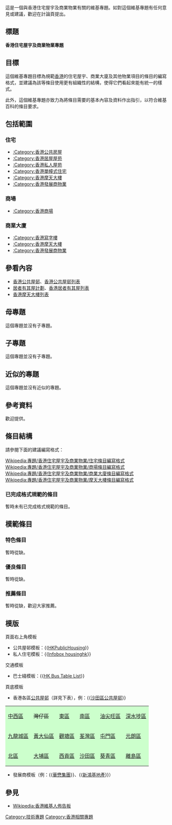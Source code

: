 {{Shortcut|PJ:HKRC}}
{{维基专题状态|inactive}}
這是一個與香港住宅屋宇及商業物業有關的維基專題。如對這個維基專題有任何意見或建議，歡迎在計論頁提出。

==標題==
'''香港住宅屋宇及商業物業專題'''

==目標==
這個維基專題目標為規範[[香港|香港]]的住宅屋宇、商業大廈及其他物業項目的條目的編寫格式，並建議為該等條目使用更有組織性的結構，使得它們看起來能有統一的樣式。

此外，這個維基專題亦致力為將條目需要的基本內容及資料作出指引，以符合維基百科的條目要求。

==包括範圍==
===住宅===
*[[:Category:香港公共房屋|:Category:香港公共房屋]]
*[[:Category:香港居屋屋苑|:Category:香港居屋屋苑]]
*[[:Category:香港私人屋苑|:Category:香港私人屋苑]]
*[[:Category:香港單幢式住宅|:Category:香港單幢式住宅]]
*[[:Category:香港摩天大樓|:Category:香港摩天大樓]]
*[[:Category:香港發展商物業|:Category:香港發展商物業]]

===商場===
*[[:Category:香港商場|:Category:香港商場]]

===商業大廈===
*[[:Category:香港寫字樓|:Category:香港寫字樓]]
*[[:Category:香港摩天大樓|:Category:香港摩天大樓]]
*[[:Category:香港發展商物業|:Category:香港發展商物業]]

==參看內容==
*[[香港公共屋邨|香港公共屋邨]]、[[香港公共屋邨列表|香港公共屋邨列表]]
*[[居者有其屋計劃|居者有其屋計劃]]、[[香港居者有其屋列表|香港居者有其屋列表]]
*[[香港摩天大樓列表|香港摩天大樓列表]]

==母專題==
這個專題並沒有子專題。

==子專題==
這個專題並沒有子專題。

==近似的專題==
這個專題並沒有近似的專題。

==參考資料==
歡迎提供。

==條目結構==
請參閱下面的建議編寫格式：
;[[Wikipedia:專題/香港住宅屋宇及商業物業/住宅條目編寫格式|Wikipedia:專題/香港住宅屋宇及商業物業/住宅條目編寫格式]]
;[[Wikipedia:專題/香港住宅屋宇及商業物業/商場條目編寫格式|Wikipedia:專題/香港住宅屋宇及商業物業/商場條目編寫格式]]
;[[Wikipedia:專題/香港住宅屋宇及商業物業/商業大廈條目編寫格式|Wikipedia:專題/香港住宅屋宇及商業物業/商業大廈條目編寫格式]]
;[[Wikipedia:專題/香港住宅屋宇及商業物業/摩天大樓條目編寫格式|Wikipedia:專題/香港住宅屋宇及商業物業/摩天大樓條目編寫格式]]

===已完成格式規範的條目===
暫時未有已完成格式規範的條目。
<!--
歡迎各位以此類條目作為規範其他條目的參考，也歡迎各位繼續修訂此類條目：
-->

==模範條目==
===特色條目===
暫時從缺。
===優良條目===
暫時從缺。
===推薦條目===
暫時從缺，歡迎大家推薦。

==模版==
;頁面右上角模板
*公共屋邨模板：<nowiki>{{</nowiki>[[Template:HKPublicHousing|HKPublicHousing]]<nowiki>}}</nowiki>
*私人住宅模板：<nowiki>{{</nowiki>[[Template:Infobox_housinghk|Infobox housinghk]]<nowiki>}}</nowiki>

;交通模板
*巴士綫模板：<nowiki>{{</nowiki>[[Template:HK_Bus_Table_List|HK Bus Table List]]<nowiki>}}</nowiki>

;頁底模板
*香港各區[[香港公共屋邨列表|公共屋邨]]（詳見下表），例：<nowiki>{{</nowiki>[[template:沙田區公共屋邨|沙田區公共屋邨]]<nowiki>}}</nowiki>
{| class="wikitable"
|-
| style="background: #CCFFCC" | [[Template:中西區公共屋邨|中西區]]
| style="background: #CCFFCC" | <strike>灣仔區</strike>
| style="background: #CCFFCC" | [[Template:東區公共屋邨|東區]]
| style="background: #CCFFCC" | [[Template:南區公共屋邨|南區]]
| style="background: #CCFFCC" | [[Template:油尖旺區公共屋邨|油尖旺區]]
| style="background: #CCFFCC" | [[Template:深水埗區公共屋邨|深水埗區]]
|-
| style="background: #CCFFCC" | [[Template:九龍城區公共屋邨|九龍城區]]
| style="background: #CCFFCC" | [[Template:黃大仙區公共屋邨|黃大仙區]]
| style="background: #CCFFCC" | [[Template:觀塘區公共屋邨|觀塘區]]
| style="background: #CCFFCC" | [[Template:荃灣區公共屋邨|荃灣區]]
| style="background: #CCFFCC" | [[Template:屯門區公共屋邨|屯門區]]
| style="background: #CCFFCC" | [[Template:元朗區公共屋邨|元朗區]]
|-
| style="background: #CCFFCC" | [[Template:北區公共屋邨|北區]]
| style="background: #CCFFCC" | [[Template:大埔區公共屋邨|大埔區]]
| style="background: #CCFFCC" | [[Template:西貢區公共屋邨|西貢區]]
| style="background: #CCFFCC" | [[Template:沙田區公共屋邨|沙田區]]
| style="background: #CCFFCC" | [[Template:葵青區公共屋邨|葵青區]]
| style="background: #CCFFCC" | [[Template:離島區公共屋邨|離島區]]
|}
*發展商模板（例：<nowiki>{{</nowiki>[[template:華懋集團|華懋集團]]<nowiki>}}</nowiki>、<nowiki>{{</nowiki>[[template:新鴻基地產|新鴻基地產]]<nowiki>}}</nowiki>）

==參見==
*[[Wikipedia:香港維基人佈告板|Wikipedia:香港維基人佈告板]]

{{Hong Kong quick links}}
{{WikiProject Footer}}
[[Category:技術專題|Category:技術專題]]
[[Category:香港相關專題|Category:香港相關專題]]
